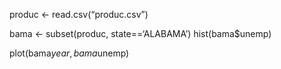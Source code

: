 produc <- read.csv("produc.csv")

bama <- subset(produc, state=='ALABAMA')
hist(bama$unemp)

plot(bama$year, bama$unemp)